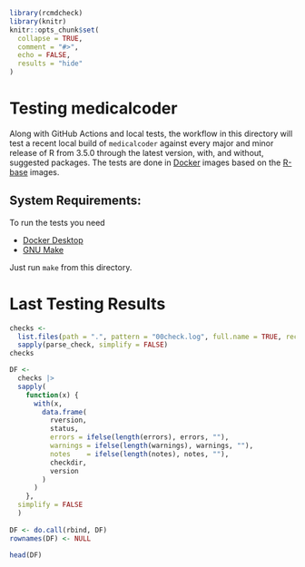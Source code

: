 <!-- README.md is generated from README.Rmd. Please edit that file -->

```r
library(rcmdcheck)
library(knitr)
knitr::opts_chunk$set(
  collapse = TRUE,
  comment = "#>",
  echo = FALSE,
  results = "hide"
)
```

# Testing medicalcoder

Along with GitHub Actions and local tests, the workflow in this directory will
test a recent local build of `medicalcoder` against every major and minor
release of R from 3.5.0 through the latest version, with, and without, suggested
packages.  The tests are done in [Docker](https://www.docker.com/) images based
on the [R-base](https://hub.docker.com/_/r-base) images.

## System Requirements:
To run the tests you need 

* [Docker Desktop](https://www.docker.com/products/docker-desktop/)
* [GNU Make](https://www.gnu.org/software/make/)

Just run `make` from this directory.

# Last Testing Results

```r
checks <-
  list.files(path = ".", pattern = "00check.log", full.name = TRUE, recursive = TRUE) |>
  sapply(parse_check, simplify = FALSE)
checks
```

```r
DF <-
  checks |>
  sapply(
    function(x) {
      with(x,
        data.frame(
          rversion,
          status,
          errors = ifelse(length(errors), errors, ""),
          warnings = ifelse(length(warnings), warnings, ""),
          notes    = ifelse(length(notes), notes, ""),
          checkdir,
          version
        )
      )
    },
  simplify = FALSE
  )
  
DF <- do.call(rbind, DF)
rownames(DF) <- NULL

head(DF)
```

